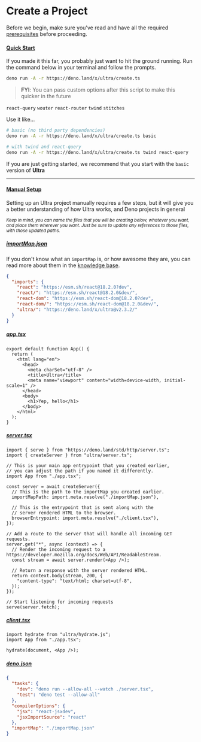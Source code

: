 # Create a Project

Before we begin, make sure you've read and have all the required [prerequisites](/docs/prerequisites) before proceeding.

#### [Quick Start](#quick-start)

If you made it this far, you probably just want to hit the ground running. Run the command
below in your terminal and follow the prompts.

```bash
deno run -A -r https://deno.land/x/ultra/create.ts
```

> **FYI**: You can pass custom options after this script to make this quicker in the future

`react-query` `wouter` `react-router` `twind` `stitches`

Use it like...

```bash
# basic (no third party dependencies)
deno run -A -r https://deno.land/x/ultra/create.ts basic

# with twind and react-query
deno run -A -r https://deno.land/x/ultra/create.ts twind react-query
```

<HotTip>If you are just getting started, we recommend that you start with the `basic` version of **Ultra**</HotTip>

---

#### [Manual Setup](#manual-setup)

Setting up an Ultra project manually requires a few steps, but it will give you a better understanding
of how Ultra works, and Deno projects in general

<small>*Keep in mind, you can name the files that you will be creating below, whatever you want, and place them wherever you want. Just be sure to update any references to those files, with those updated paths.*</small>

##### [importMap.json](#importmapjson)

If you don't know what an `importMap` is, or how awesome they are, you can read more about them in the [knowledge base](/docs/knowledge-base#import-maps).
```json
{
  "imports": {
    "react": "https://esm.sh/react@18.2.0?dev",
    "react/": "https://esm.sh/react@18.2.0&dev/",
    "react-dom": "https://esm.sh/react-dom@18.2.0?dev",
    "react-dom/": "https://esm.sh/react-dom@18.2.0&dev/",
    "ultra/": "https://deno.land/x/ultra@v2.3.2/"
  }
}
```

##### [app.tsx](#apptsx)

```tsx
export default function App() {
  return (
    <html lang="en">
      <head>
        <meta charSet="utf-8" />
        <title>Ultra</title>
        <meta name="viewport" content="width=device-width, initial-scale=1" />
      </head>
      <body>
        <h1>Yep, hello</h1>
      </body>
    </html>
  );
}
```

##### [server.tsx](#servertsx)

```tsx
import { serve } from "https://deno.land/std/http/server.ts";
import { createServer } from "ultra/server.ts";

// This is your main app entrypoint that you created earlier,
// you can adjust the path if you named it differently.
import App from "./app.tsx";

const server = await createServer({
  // This is the path to the importMap you created earlier.
  importMapPath: import.meta.resolve("./importMap.json"),

  // This is the entrypoint that is sent along with the
  // server rendered HTML to the browser.
  browserEntrypoint: import.meta.resolve("./client.tsx"),
});

// Add a route to the server that will handle all incoming GET requests.
server.get("*", async (context) => {
  // Render the incoming request to a https://developer.mozilla.org/docs/Web/API/ReadableStream.
  const stream = await server.render(<App />);

  // Return a response with the server rendered HTML.
  return context.body(stream, 200, {
    "content-type": "text/html; charset=utf-8",
  });
});

// Start listening for incoming requests
serve(server.fetch);
```

##### [client.tsx](#clienttsx)

```tsx
import hydrate from "ultra/hydrate.js";
import App from "./app.tsx";

hydrate(document, <App />);
```

##### [deno.json](#denojson)

```json
{
  "tasks": {
    "dev": "deno run --allow-all --watch ./server.tsx",
    "test": "deno test --allow-all"
  },
  "compilerOptions": {
    "jsx": "react-jsxdev",
    "jsxImportSource": "react"
  },
  "importMap": "./importMap.json"
}
```